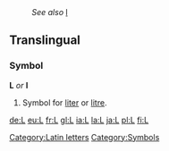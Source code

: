 :''See also'' [[l]]
==Translingual==
===Symbol===
'''L''' ''or'' '''l'''
#Symbol for [[liter]] or [[litre]].

[[Category:Latin letters]]
[[Category:Symbols]]

[[de:L]]
[[eu:L]]
[[fr:L]]
[[gl:L]]
[[ia:L]]
[[la:L]]
[[ja:L]]
[[pl:L]]
[[fi:L]]